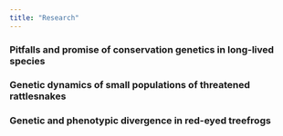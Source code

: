 ```yaml
---
title: "Research"
---
```


### Pitfalls and promise of conservation genetics in long-lived species


### Genetic dynamics of small populations of threatened rattlesnakes


### Genetic and phenotypic divergence in red-eyed treefrogs





